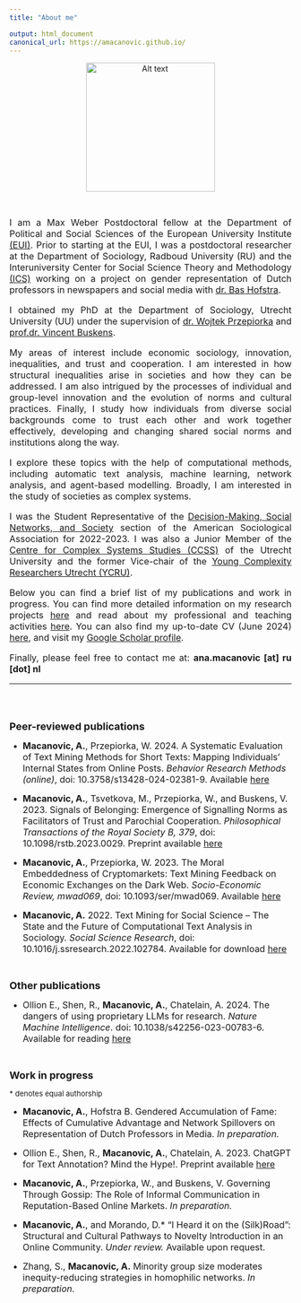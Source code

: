```yaml
---
title: "About me"

output: html_document
canonical_url: https://amacanovic.github.io/
---
```


<p align="center">
![Alt text](./profile_photo_new.jpg){width=230px, height=230px}\
</p>

</br>

<div style="text-align: justify">
<font size="3.5"> 
I am a Max Weber Postdoctoral fellow at the Department of Political and Social Sciences of the 
European University Institute [(EUI)](https://www.eui.eu/en/academic-units/political-and-social-sciences).
Prior to starting at the EUI, I was a postdoctoral researcher at the Department of Sociology, Radboud University (RU)
and the Interuniversity Center for Social Science Theory and 
Methodology [(ICS)](http://ics-graduateschool.nl/) working on a project
on gender representation of Dutch professors in newspapers and social media
with [dr. Bas Hofstra](https://www.bashofstra.com/).

I obtained my PhD at the Department of Sociology, Utrecht 
University (UU) under the supervision of [dr. Wojtek Przepiorka](https://equail.org/) and 
[prof.dr. Vincent Buskens](https://www.uu.nl/medewerkers/vbuskens). 

My areas of interest include economic sociology, innovation, inequalities,
and trust and cooperation. I am  interested in how structural inequalities arise 
in societies and how they can be addressed. I am also intrigued by the processes
of individual and group-level innovation and the evolution of norms and cultural
practices. Finally, I study how individuals from diverse social 
backgrounds come to trust each other and work together effectively, developing
and changing shared social norms and institutions along the way.

I explore these topics with the help of computational methods, including automatic
text analysis, machine learning, network analysis, and agent-based modelling. Broadly, 
I am interested in the study of societies as complex systems.

I was the Student Representative of the 
[Decision-Making, Social Networks, and Society](https://www.asanet.org/asa_sections/rationality-and-society/) section of the American Sociological Association for 2022-2023. I was also a
Junior Member of the [Centre for Complex Systems Studies (CCSS)](https://www.uu.nl/en/research/centre-for-complex-systems-studies-ccss/) 
of the Utrecht University and the former Vice-chair of the [Young Complexity Researchers Utrecht (YCRU)](https://www.uu.nl/en/research/centre-for-complex-systems-studies-ccss/about-us/young-complexity-researchers-utrecht-ycru).

Below you can find a brief list of my publications and work in progress. 
You can find more detailed information on my research projects [here](https://amacanovic.github.io/research.html)
and read about my professional
and teaching activities [here](https://amacanovic.github.io/activities.html).
You can also find my up-to-date CV (June 2024) [here](https://amacanovic.github.io/Macanovic_CV_6_6_2024.pdf), 
and visit my [Google Scholar profile](https://scholar.google.com/citations?hl=en&user=s5D67kwAAAAJ).


Finally, please feel free to contact me at: **ana.macanovic [at] ru [dot] nl **

</font>
</div>
-----------------
</br>
</br>
</br>
<font size="4"> **Peer-reviewed publications** </font>

 - <font size="3.5"> **Macanovic, A.**, Przepiorka, W. 2024. A Systematic Evaluation of Text Mining Methods for Short Texts: Mapping Individuals’ Internal States from Online Posts. *Behavior Research Methods (online)*, doi: 10.3758/s13428-024-02381-9.
 Available [here](https://link.springer.com/article/10.3758/s13428-024-02381-9) </font>

 - <font size="3.5"> **Macanovic, A.**, Tsvetkova, M., Przepiorka, W., and Buskens, V. 2023. Signals of
Belonging: Emergence of Signalling Norms as Facilitators of Trust and Parochial
Cooperation. *Philosophical Transactions of the Royal Society B, 379*, doi: 10.1098/rstb.2023.0029. Preprint available [here](https://osf.io/preprints/socarxiv/acr82/) </font>


 - <font size="3.5"> **Macanovic, A.**, Przepiorka, W. 2023. The Moral Embeddedness of Cryptomarkets: Text Mining Feedback on Economic Exchanges on the Dark Web. *Socio-Economic Review, mwad069*, doi: 10.1093/ser/mwad069. Available [here](https://academic.oup.com/ser/advance-article/doi/10.1093/ser/mwad069/7499725)  </font>


 - <font size="3.5"> **Macanovic, A.** 2022. Text Mining for Social Science – The State and the
Future of Computational Text Analysis in Sociology. *Social Science
Research*, doi: 10.1016/j.ssresearch.2022.102784. Available for download [here](https://amacanovic.github.io/Macanovic_text_mining_SSR_2022.pdf)</font>

</br>


<font size="4"> **Other publications** </font> 

 - <font size="3.5"> Ollion E., Shen, R., **Macanovic, A.**, Chatelain, A. 2024. The dangers of using proprietary LLMs for research. *Nature Machine Intelligence*. doi: 10.1038/s42256-023-00783-6. Available for reading [here](https://rdcu.be/dwCE2) </font>

</br>


<font size="4"> **Work in progress** </font>

<font size="2"> * denotes equal authorship </font> 

 - <font size="3.5"> **Macanovic, A.**, Hofstra B. Gendered Accumulation of Fame: Effects of Cumulative Advantage and Network Spillovers on Representation of Dutch Professors in Media. *In preparation.* </font>

 - <font size="3.5"> Ollion E., Shen, R., **Macanovic, A.**, Chatelain, A. 2023. ChatGPT for Text Annotation? Mind the Hype!. Preprint available [here](https://osf.io/preprints/socarxiv/x58kn/)</font>


 - <font size="3.5"> **Macanovic, A.**, Przepiorka, W., and Buskens, V. Governing Through Gossip: The Role of Informal Communication in Reputation-Based Online Markets. *In preparation.* </font>
 

- <font size="3.5"> **Macanovic, A.**, and Morando, D.* “I Heard it on the (Silk)Road”: Structural and Cultural Pathways to Novelty Introduction in an Online Community. *Under review.* Available upon request. </font>


 - <font size="3.5"> Zhang, S., **Macanovic, A.** Minority group size moderates inequity-reducing strategies in homophilic networks. *In preparation.* </font>
